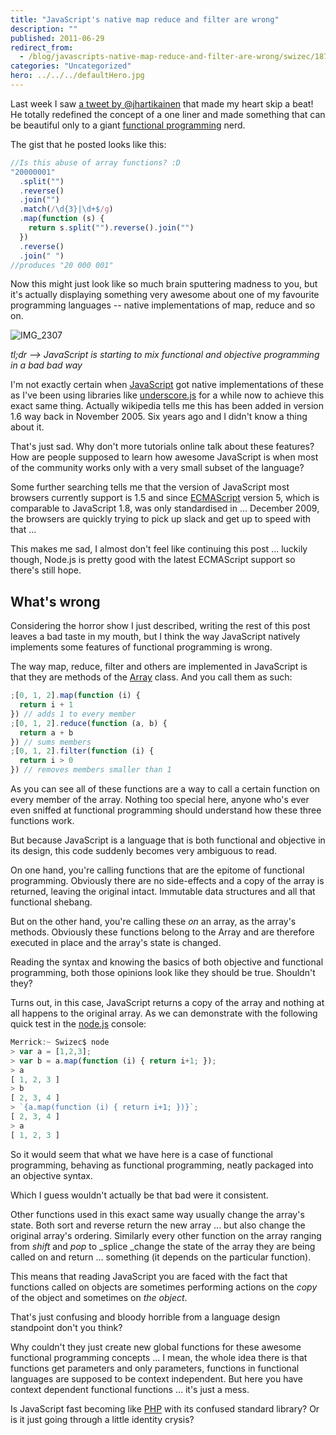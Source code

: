 ```yaml
---
title: "JavaScript's native map reduce and filter are wrong"
description: ""
published: 2011-06-29
redirect_from:
  - /blog/javascripts-native-map-reduce-and-filter-are-wrong/swizec/1873
categories: "Uncategorized"
hero: ../../../defaultHero.jpg
---
```


Last week I saw [a tweet by @jhartikainen](https://twitter.com/#!/jhartikainen/status/84490101673046016) that made my heart skip a beat! He totally redefined the concept of a one liner and made something that can be beautiful only to a giant [functional programming](http://en.wikipedia.org/wiki/Functional_programming "Functional programming") nerd.

The gist that he posted looks like this:

```javascript
//Is this abuse of array functions? :D
"20000001"
  .split("")
  .reverse()
  .join("")
  .match(/\d{3}|\d+$/g)
  .map(function (s) {
    return s.split("").reverse().join("")
  })
  .reverse()
  .join(" ")
//produces "20 000 001"
```

Now this might just look like so much brain sputtering madness to you, but it's actually displaying something very awesome about one of my favourite programming languages -- native implementations of map, reduce and so on.

![IMG_2307](https://swizec.com/wp-content/uploads/2011/06/5883352394_72b348a448_m.jpg)

_tl;dr --> JavaScript is starting to mix functional and objective programming in a bad bad way_

I'm not exactly certain when [JavaScript](http://en.wikipedia.org/wiki/JavaScript "JavaScript") got native implementations of these as I've been using libraries like [underscore.js](http://documentcloud.github.com/underscore/ "Underscore.js") for a while now to achieve this exact same thing. Actually wikipedia tells me this has been added in version 1.6 way back in November 2005. Six years ago and I didn't know a thing about it.

That's just sad. Why don't more tutorials online talk about these features? How are people supposed to learn how awesome JavaScript is when most of the community works only with a very small subset of the language?

Some further searching tells me that the version of JavaScript most browsers currently support is 1.5 and since [ECMAScript](http://www.ecma-international.org/publications/standards/Ecma-262.htm "ECMAScript") version 5, which is comparable to JavaScript 1.8, was only standardised in ... December 2009, the browsers are quickly trying to pick up slack and get up to speed with that ...

This makes me sad, I almost don't feel like continuing this post ... luckily though, Node.js is pretty good with the latest ECMAScript support so there's still hope.

## What's wrong

Considering the horror show I just described, writing the rest of this post leaves a bad taste in my mouth, but I think the way JavaScript natively implements some features of functional programming is wrong.

The way map, reduce, filter and others are implemented in JavaScript is that they are methods of the [Array](http://en.wikipedia.org/wiki/Associative_array "Associative array") class. And you call them as such:

```javascript
;[0, 1, 2].map(function (i) {
  return i + 1
}) // adds 1 to every member
;[0, 1, 2].reduce(function (a, b) {
  return a + b
}) // sums members
;[0, 1, 2].filter(function (i) {
  return i > 0
}) // removes members smaller than 1
```

As you can see all of these functions are a way to call a certain function on every member of the array. Nothing too special here, anyone who's ever even sniffed at functional programming should understand how these three functions work.

But because JavaScript is a language that is both functional and objective in its design, this code suddenly becomes very ambiguous to read.

On one hand, you're calling functions that are the epitome of functional programming. Obviously there are no side-effects and a copy of the array is returned, leaving the original intact. Immutable data structures and all that functional shebang.

But on the other hand, you're calling these _on_ an array, as the array's methods. Obviously these functions belong to the Array and are therefore executed in place and the array's state is changed.

Reading the syntax and knowing the basics of both objective and functional programming, both those opinions look like they should be true. Shouldn't they?

Turns out, in this case, JavaScript returns a copy of the array and nothing at all happens to the original array. As we can demonstrate with the following quick test in the [node.js](http://nodejs.org/ "Node.js") console:

```javascript
Merrick:~ Swizec$ node
> var a = [1,2,3];
> var b = a.map(function (i) { return i+1; });
> a
[ 1, 2, 3 ]
> b
[ 2, 3, 4 ]
> `{a.map(function (i) { return i+1; })}`;
[ 2, 3, 4 ]
> a
[ 1, 2, 3 ]
```

So it would seem that what we have here is a case of functional programming, behaving as functional programming, neatly packaged into an objective syntax.

Which I guess wouldn't actually be that bad were it consistent.

Other functions used in this exact same way usually change the array's state. Both sort and reverse return the new array ... but also change the original array's ordering. Similarly every other function on the array ranging from _shift_ and _pop_ to \_splice \_change the state of the array they are being called on and return ... something (it depends on the particular function).

This means that reading JavaScript you are faced with the fact that functions called on objects are sometimes performing actions on the _copy_ of the object and sometimes on _the object_.

That's just confusing and bloody horrible from a language design standpoint don't you think?

Why couldn't they just create new global functions for these awesome functional programming concepts ... I mean, the whole idea there is that functions get parameters and only parameters, functions in functional languages are supposed to be context independent. But here you have context dependent functional functions ... it's just a mess.

Is JavaScript fast becoming like [PHP](http://www.php.net/ "PHP") with its confused standard library? Or is it just going through a little identity crysis?
